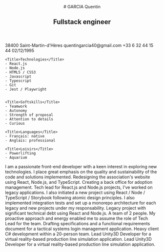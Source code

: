 
<CVTemplate>

<Header>
# GARCIA Quentin

## Fullstack engineer

</Header>

<SidePanel>
    <ProfilePicture/>
    <Title>Profil</Title>
    <IconItem icon="pin" title="Adress">
    38400 Saint-Martin-d'Hères
    </IconItem>
    <IconItem icon="mail" title="Mail">
    quentingarcia40@gmail.com
    </IconItem>
    <IconItem icon="telephone" title="Phone">
    +33 6 32 44 15 44
    </IconItem>
    <IconItem icon="cake" title="Birthday">
    02/12/1995
    </IconItem>

    <Title>Technologies</Title>
    - React.js
    - Node.js
    - HTML5 / CSS3
    - Javascript
    - Typescript
    - Git
    - Jest / Playwright


    <Title>Softskills</Title>
    - Teamwork
    - Autonomy
    - Strength of proposal
    - Attention to details
    - Curious

    <Title>Languages</Title>
    - Français: native
    - Anglais: professional

    <Title>Loisirs</Title>
    - Powerlifting
    - Aquarium

</SidePanel>

<MainPanel>
I am a passionate front-end developer with a keen interest in exploring new technologies. 
I place great emphasis on the quality and sustainability of the code and solutions implemented. 
<Title icon="valise">Professional experiences</Title>
<DatedItem
  startDate="August 2023"
  title="Volunteer Fullstack developer"
  subtitle="Amcoeur"
>
  Redesigning the association's website using React, Node.js, and TypeScript. Creating a back office for adoption management.
</DatedItem>
<DatedItem
  startDate="April 2022"
  endDate="July 2023"
  title="Tech lead développement web front-end"
  subtitle="Linxo - Aix-en-Provence"
>
  Tech lead for React.js and Node.js projects, I've worked on legacy applications. 
  I also initiated a new project using React / Node / TypeScript / Storybook following atomic design principles. 
  I also implemented integration tests and set up a monorepo architecture for each legacy and new projects under my responsability.

</DatedItem>
<DatedItem
  startDate="Nov 2021"
  endDate="April 2022"
  title="Développeur web React.js"
  subtitle="Linxo - Aix-en-Provence"
>
  Legacy project with significant technical debt using React and Node.js. 
  A team of 2 people. My proactive approach and energy enabled me to assume the role of Tech Lead for the team.
</DatedItem>
<DatedItem
  startDate="Nov 2021"
  endDate="July 2023"
  title="Ingénieur d'étude conception"
  subtitle="CS Group - Aix-en-Provence"
>
 Drafting specifications and a functional requirements document for a tactical systems login management application.
</DatedItem>
<DatedItem
  startDate="August 2019"
  endDate="Dec 2020"
  title="Développeur simulation C# WPF"
  subtitle="Diginext CS Group - Aix-en-Provence"
>
  Heavy client C# development within a 20-person team.
</DatedItem>
<DatedItem
  startDate="Sept 2018"
  endDate="Febr 2019"
  title="Consultant freelance Unity3D VR"
  subtitle="Faurecia - Seloncourt"
>
 Lead Unity3D Developer for a virtual reality-based production line simulation application.
</DatedItem>
<DatedItem
  startDate="April 2018"
  endDate="Sept 2018"
  title="Stage Unity3D VR"
  subtitle="Faurecia - Seloncourt"
>
  Lead Unity3D Developer for a virtual reality-based production line simulation application.
</DatedItem>

<Title icon="diplome">Formations</Title>
<DatedItem
  startDate="Sept 2013"
  endDate="August 2018"
  title="Computer Engineering degree"
  subtitle="EISTI Pau"
></DatedItem>

</MainPanel>

</CVTemplate>
